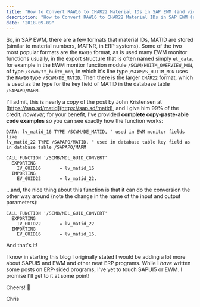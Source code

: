 ```yaml
---
title: "How to Convert RAW16 to CHAR22 Material IDs in SAP EWM (and vice-versa)"
description: "How to Convert RAW16 to CHAR22 Material IDs in SAP EWM (and vice-versa)"
date: "2018-09-09"
---
```


So, in SAP EWM, there are a few formats that material IDs, MATID are stored (similar to material numbers, MATNR, in ERP systems). Some of the two most popular formats are the `RAW16` format, as is used many EWM monitor functions usually, in the export structure that is often named simply `et_data`, for example in the EWM monitor function module `/SCWM/HUITM_OVERVIEW_MON`, of type `/scwm/tt_huitm_mon`, in which it's line type `/SCWM/S_HUITM_MON` uses the `RAW16` type `/SCWM/DE_MATID`. Then there is the larger `CHAR22` format, which is used as the type for the key field of MATID in the database table `/SAPAPO/MARM`.

I'll admit, this is nearly a copy of the post by John Kristensen at [https://sap.sd/matid](https://sap.sd/matid), and I give him 99% of the credit, _however,_ for your benefit, I've provided **complete copy-paste-able code examples** so you can see exactly how the function works:
          
```abap
DATA: lv_matid_16 TYPE /SCWM/DE_MATID, " used in EWM monitor fields like 
lv_matid_22 TYPE /SAPAPO/MATID. " used in database table key field as in database table /SAPAPO/MARM

CALL FUNCTION '/SCMB/MDL_GUID_CONVERT'
  EXPORTING
    IV_GUID16       = lv_matid_16
  IMPORTING
    EV_GUID22       = lv_matid_22.
```

...and, the nice thing about this function is that it can do the conversion the other way around (note the change in the name of the input and output parameters):

```abap
CALL FUNCTION '/SCMB/MDL_GUID_CONVERT'
  EXPORTING
    IV_GUID22       = lv_matid_22
  IMPORTING
    EV_GUID16       = lv_matid_16.
```

And that's it!

I know in starting this blog I originally stated I would be adding a lot more about SAPUI5 and EWM and other neat ERP programs. While I <em>have</em> written some posts on ERP-sided programs, I've yet to touch SAPUI5 or EWM. I promise I'll get to it at some point!

Cheers! 🍺

Chris






